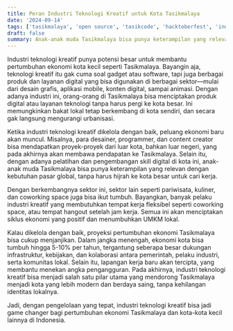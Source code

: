 ```yaml
---
title: Peran Industri Teknologi Kreatif untuk Kota Tasikmalaya
date: '2024-09-14'
tags: ['tasikmalaya', 'open source', 'tasikcode', 'hacktoberfest', 'industri']
draft: false
summary: Anak-anak muda Tasikmalaya bisa punya keterampilan yang relevan dengan kebutuhan pasar global, tanpa harus hijrah ke kota besar untuk cari kerja
---
```


Industri teknologi kreatif punya potensi besar untuk membantu pertumbuhan ekonomi kota kecil seperti Tasikmalaya. Bayangin aja, teknologi kreatif itu gak cuma soal gadget atau software, tapi juga berbagai produk dan layanan digital yang bisa digunakan di berbagai sektor—mulai dari desain grafis, aplikasi mobile, konten digital, sampai animasi. Dengan adanya industri ini, orang-orang di Tasikmalaya bisa menciptakan produk digital atau layanan teknologi tanpa harus pergi ke kota besar. Ini memungkinkan bakat lokal tetap berkembang di kota sendiri, dan secara gak langsung mengurangi urbanisasi.

Ketika industri teknologi kreatif dikelola dengan baik, peluang ekonomi baru akan muncul. Misalnya, para desainer, programmer, dan content creator bisa mendapatkan proyek-proyek dari luar kota, bahkan luar negeri, yang pada akhirnya akan membawa pendapatan ke Tasikmalaya. Selain itu, dengan adanya pelatihan dan pengembangan skill digital di kota ini, anak-anak muda Tasikmalaya bisa punya keterampilan yang relevan dengan kebutuhan pasar global, tanpa harus hijrah ke kota besar untuk cari kerja.

Dengan berkembangnya sektor ini, sektor lain seperti pariwisata, kuliner, dan coworking space juga bisa ikut tumbuh. Bayangkan, banyak pelaku industri kreatif yang membutuhkan tempat kerja fleksibel seperti coworking space, atau tempat hangout setelah jam kerja. Semua ini akan menciptakan siklus ekonomi yang positif dan menumbuhkan UMKM lokal.

Kalau dikelola dengan baik, proyeksi pertumbuhan ekonomi Tasikmalaya bisa cukup menjanjikan. Dalam jangka menengah, ekonomi kota bisa tumbuh hingga 5-10% per tahun, tergantung seberapa besar dukungan infrastruktur, kebijakan, dan kolaborasi antara pemerintah, pelaku industri, serta komunitas lokal. Selain itu, lapangan kerja baru akan tercipta, yang membantu menekan angka pengangguran. Pada akhirnya, industri teknologi kreatif bisa menjadi salah satu pilar utama yang mendorong Tasikmalaya menjadi kota yang lebih modern dan berdaya saing, tanpa kehilangan identitas lokalnya.

Jadi, dengan pengelolaan yang tepat, industri teknologi kreatif bisa jadi game changer bagi pertumbuhan ekonomi Tasikmalaya dan kota-kota kecil lainnya di Indonesia.
